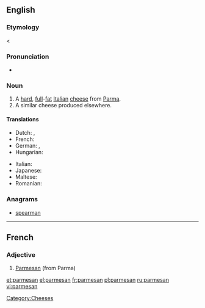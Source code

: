 {{also|Parmesan}}
==English==

===Etymology===
{{etyl|fr}} {{term|parmesan|lang=fr}} < {{etyl|it}} {{term|parmigiano||lang=it}}

===Pronunciation===
* {{rfv-pronunciation|lang=en}} {{IPA|/ˈpɑɹ.məˌzɑn/|/ˈpɑɹ.məˌʒɑn/}}

===Noun===
{{wikipedia}}
{{en-noun|-|s}}

# A [[hard]], [[full]]-[[fat]] [[Italian]] [[cheese]] from [[Parma]].
# A similar cheese produced elsewhere.

====Translations====
{{trans-top|hard, full-fat Italian cheese from Parma}}
* Dutch: {{t|nl|parmezaan|m}}, {{t|nl|parmezaankaas|m}}
* French: {{t+|fr|parmesan|m}}
* German: {{t|de|Parmesan|m}}, {{t|de|Parmesankäse|m}}
* Hungarian: {{t-|hu|parmezán}}
{{trans-mid}}
* Italian: {{t-|it|parmigiano|m}}
* Japanese: {{t-|ja|パルメザン|tr=parumezan}}
* Maltese: {{t|mt|parmeġġan}}
* Romanian: {{t+|ro|parmezan|n}}
{{trans-bottom}}

===Anagrams===
* [[spearman#English|spearman]]

[[Category:Cheeses]]
----
==French==

===Adjective===
{{fr-adj}}

# [[Parmesan]] (from Parma)
[[et:parmesan]]
[[el:parmesan]]
[[fr:parmesan]]
[[pl:parmesan]]
[[ru:parmesan]]
[[vi:parmesan]]